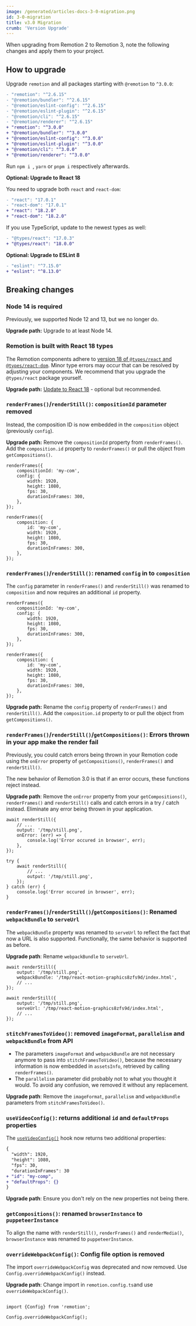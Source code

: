 ```yaml
---
image: /generated/articles-docs-3-0-migration.png
id: 3-0-migration
title: v3.0 Migration
crumb: 'Version Upgrade'
---
```


When upgrading from Remotion 2 to Remotion 3, note the following changes and apply them to your project.

## How to upgrade

Upgrade `remotion` and all packages starting with `@remotion` to `^3.0.0`:

```diff
- "remotion": "^2.6.15"
- "@remotion/bundler": "^2.6.15"
- "@remotion/eslint-config": "^2.6.15"
- "@remotion/eslint-plugin": "^2.6.15"
- "@remotion/cli": "^2.6.15"
- "@remotion/renderer": "^2.6.15"
+ "remotion": "^3.0.0"
+ "@remotion/bundler": "^3.0.0"
+ "@remotion/eslint-config": "^3.0.0"
+ "@remotion/eslint-plugin": "^3.0.0"
+ "@remotion/cli": "^3.0.0"
+ "@remotion/renderer": "^3.0.0"
```

Run `npm i `, `yarn` or `pnpm i` respectively afterwards.

**Optional: Upgrade to React 18**

You need to upgrade both `react` and `react-dom`:

```diff
- "react": "17.0.1"
- "react-dom": "17.0.1"
+ "react": "18.2.0"
+ "react-dom": "18.2.0"
```

If you use TypeScript, update to the newest types as well:

```diff
- "@types/react": "17.0.3"
+ "@types/react": "18.0.0"
```

**Optional: Upgrade to ESLint 8**

```diff
- "eslint": "^7.15.0"
+ "eslint": "^8.13.0"
```

## Breaking changes

### Node 14 is required

Previously, we supported Node 12 and 13, but we no longer do.

**Upgrade path:** Upgrade to at least Node 14.

### Remotion is built with React 18 types

The Remotion components adhere to [version 18 of `@types/react` and `@types/react-dom`](https://github.com/DefinitelyTyped/DefinitelyTyped/pull/56210). Minor type errors may occur that can be resolved by adjusting your components. We recommend that you upgrade the `@types/react` package yourself.

**Upgrade path:** [Update to React 18](/docs/react-18) - optional but recommended.

### `renderFrames()`/`renderStill()`: `compositionId` parameter removed

Instead, the composition ID is now embedded in the `composition` object (previously `config`).

**Upgrade path:** Remove the `compositionId` property from `renderFrames()`. Add the `composition.id` property to `renderFrames()` or pull the object from `getCompositions()`.

```tsx title="Previously"
renderFrames({
	compositionId: 'my-com',
	config: {
		width: 1920,
		height: 1080,
		fps: 30,
		durationInFrames: 300,
	},
});
```

```tsx title="Now"
renderFrames({
	composition: {
		id: 'my-com',
		width: 1920,
		height: 1080,
		fps: 30,
		durationInFrames: 300,
	},
});
```

### `renderFrames()`/`renderStill()`: renamed `config` in to `composition`

The `config` parameter in `renderFrames()` and `renderStill()` was renamed to `composition` and now requires an additional `id` property.

```tsx title="Previously"
renderFrames({
	compositionId: 'my-com',
	config: {
		width: 1920,
		height: 1080,
		fps: 30,
		durationInFrames: 300,
	},
});
```

```tsx title="Now"
renderFrames({
	composition: {
		id: 'my-com',
		width: 1920,
		height: 1080,
		fps: 30,
		durationInFrames: 300,
	},
});
```

**Upgrade path:** Rename the `config` property of `renderFrames()` and `renderStill()`. Add the `composition.id` property to or pull the object from `getCompositions()`.

### `renderFrames()`/`renderStill()`/`getCompositions()`: Errors thrown in your app make the render fail

Previously, you could catch errors being thrown in your Remotion code using the `onError` property of `getCompositions()`, `renderFrames()` and `renderStill()`.

The new behavior of Remotion 3.0 is that if an error occurs, these functions reject instead.

**Upgrade path**: Remove the `onError` property from your `getCompositions()`, `renderFrames()` and `renderStill()` calls and catch errors in a try / catch instead. Eliminate any error being thrown in your application.

```tsx title="Previously"
await renderStill({
	// ...
	output: '/tmp/still.png',
	onError: (err) => {
		console.log('Error occured in browser', err);
	},
});
```

```tsx title="Now"
try {
	await renderStill({
		// ...
		output: '/tmp/still.png',
	});
} catch (err) {
	console.log('Error occured in browser', err);
}
```

### `renderFrames()`/`renderStill()`/`getCompositions()`: Renamed `webpackBundle` to `serveUrl`

The `webpackBundle` property was renamed to `serveUrl` to reflect the fact that now a URL is also supported. Functionally, the same behavior is supported as before.

**Upgrade path**: Rename `webpackBundle` to `serveUrl`.

```tsx title="Previously"
await renderStill({
	output: '/tmp/still.png',
	webpackBundle: '/tmp/react-motion-graphics8zfs9d/index.html',
	// ...
});
```

```tsx title="Now"
await renderStill({
	output: '/tmp/still.png',
	serveUrl: '/tmp/react-motion-graphics8zfs9d/index.html',
	// ...
});
```

### `stitchFramesToVideo()`: removed `imageFormat`, `parallelism` and `webpackBundle` from API

- The parameters `imageFormat` and `webpackBundle` are not necessary anymore to pass into `stitchFramesToVideo()`, because the necessary information is now embedded in `assetsInfo`, retrieved by calling `renderFrames()`.
- The `parallelism` parameter did probably not to what you thought it would. To avoid any confusion, we removed it without any replacement.

**Upgrade path**: Remove the `imageFormat`, `parallelism` and `webpackBundle` parameters from `stitchFramesToVideo()`.

### `useVideoConfig()`: returns additional `id` and `defaultProps` properties

The [`useVideoConfig()`](/docs/use-video-config) hook now returns two additional properties:

```diff
{
  "width": 1920,
  "height": 1080,
  "fps": 30,
  "durationInFrames": 30
+ "id": "my-comp",
+ "defaultProps": {}
}
```

**Upgrade path**: Ensure you don't rely on the new properties not being there.

### `getCompositions()`: renamed `browserInstance` to `puppeteerInstance`

To align the name with `renderStill()`, `renderFrames()` and `renderMedia()`, `browserInstance` was renamed to `puppeteerInstance`.

### `overrideWebpackConfig()`: Config file option is removed

The import `overrideWebpackConfig` was deprecated and now removed. Use `Config.overrideWebpackConfig()` instead.

**Upgrade path**: Change import in `remotion.config.ts`and use `overrideWebpackConfig()`.

```tsx title="Previously"

```

```tsx title="Now"
import {Config} from 'remotion';

Config.overrideWebpackConfig();
```
